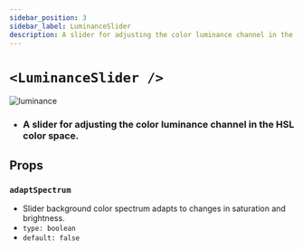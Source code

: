 ```yaml
---
sidebar_position: 3
sidebar_label: LuminanceSlider
description: A slider for adjusting the color luminance channel in the HSL color space.
---
```


# `<LuminanceSlider />`

![luminance](../../../../../images/luminance.png)

- ### A slider for adjusting the color luminance channel in the HSL color space.

## Props

### `adaptSpectrum`

- Slider background color spectrum adapts to changes in saturation and brightness.
- `type: boolean`
- `default: false`


<SliderProps />
